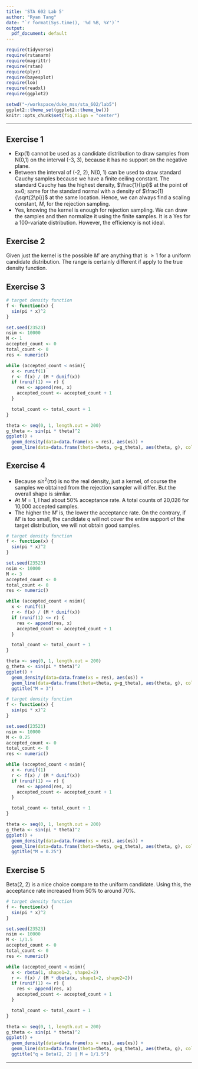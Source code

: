```yaml
---
title: 'STA 602 Lab 5'
author: "Ryan Tang"
date: "`r format(Sys.time(), '%d %B, %Y')`"
output:
  pdf_document: default
---
```


```r
require(tidyverse)
require(rstanarm)
require(magrittr)
require(rstan)
require(plyr)
require(bayesplot)
require(loo)
require(readxl)
require(ggplot2)

setwd("~/workspace/duke_mss/sta_602/lab5")
ggplot2::theme_set(ggplot2::theme_bw())
knitr::opts_chunk$set(fig.align = "center")
```

***
## Exercise 1
+ Exp(1) cannot be used as a candidate distribution to draw samples from N(0,1) on the interval
(-3, 3), because it has no support on the negative plane.
+ Between the interval of (-2, 2), N(0, 1) can be used to draw standard Cauchy samples because
we have a finite ceiling constant. The standard Cauchy has the highest density, $\frac{1}{\pi}$
at the point of x=0; same for the standard normal with a density of $\frac{1}{\sqrt{2\pi}}$ at
the same location. Hence, we can always find a scaling constant, $M$, for the rejection sampling.
+ Yes, knowing the kernel is enough for rejection sampling. We can draw the samples and then
normalize it using the finite samples. It is a Yes for a 100-variate distribution.
However, the efficiency is not ideal.

## Exercise 2
Given just the kernel is the possible $M'$ are anything that is $\geq 1$ for a uniform candidate
distribution. The range is certainly different if apply to the true density function.

## Exercise 3
```r
# target density function
f <- function(x) {
  sin(pi * x)^2
}

set.seed(23523)
nsim <- 10000
M <- 1
accepted_count <- 0
total_count <- 0
res <- numeric()

while (accepted_count < nsim){
  x <- runif(1)
  r <- f(x) / (M * dunif(x))
  if (runif(1) <= r) {
    res <- append(res, x)
    accepted_count <- accepted_count + 1
  }

  total_count <- total_count + 1
}

theta <- seq(0, 1, length.out = 200)
g_theta <- sin(pi * theta)^2
ggplot() +
  geom_density(data=data.frame(xs = res), aes(xs)) +
  geom_line(data=data.frame(theta=theta, g=g_theta), aes(theta, g), color="red")
```

## Exercise 4
+ Because $sin^2(\pi x)$ is no the real density, just a kernel, of course the samples we obtained from the rejection sampler will differ.
But the overall shape is simliar.
+ At $M=1$, I had about 50% acceptance rate. A total counts of 20,026 for 10,000 accepted samples.
+ The higher the $M'$ is, the lower the acceptance rate. On the contrary, if $M'$ is too small, the candidate q will not cover the entire support
of the target distribution, we will not obtain good samples.

```r
# target density function
f <- function(x) {
  sin(pi * x)^2
}

set.seed(23523)
nsim <- 10000
M <- 3
accepted_count <- 0
total_count <- 0
res <- numeric()

while (accepted_count < nsim){
  x <- runif(1)
  r <- f(x) / (M * dunif(x))
  if (runif(1) <= r) {
    res <- append(res, x)
    accepted_count <- accepted_count + 1
  }

  total_count <- total_count + 1
}

theta <- seq(0, 1, length.out = 200)
g_theta <- sin(pi * theta)^2
ggplot() +
  geom_density(data=data.frame(xs = res), aes(xs)) +
  geom_line(data=data.frame(theta=theta, g=g_theta), aes(theta, g), color="red") +
  ggtitle("M = 3")
```

```r
# target density function
f <- function(x) {
  sin(pi * x)^2
}

set.seed(23523)
nsim <- 10000
M <- 0.25
accepted_count <- 0
total_count <- 0
res <- numeric()

while (accepted_count < nsim){
  x <- runif(1)
  r <- f(x) / (M * dunif(x))
  if (runif(1) <= r) {
    res <- append(res, x)
    accepted_count <- accepted_count + 1
  }

  total_count <- total_count + 1
}

theta <- seq(0, 1, length.out = 200)
g_theta <- sin(pi * theta)^2
ggplot() +
  geom_density(data=data.frame(xs = res), aes(xs)) +
  geom_line(data=data.frame(theta=theta, g=g_theta), aes(theta, g), color="red") +
  ggtitle("M = 0.25")
```


## Exercise 5
Beta(2, 2) is a nice choice compare to the uniform candidate. Using this, the acceptance rate
increased from 50% to around 70%. 

```r
# target density function
f <- function(x) {
  sin(pi * x)^2
}

set.seed(23523)
nsim <- 10000
M <- 1/1.5
accepted_count <- 0
total_count <- 0
res <- numeric()

while (accepted_count < nsim){
  x <- rbeta(1, shape1=2, shape2=2)
  r <- f(x) / (M * dbeta(x, shape1=2, shape2=2))
  if (runif(1) <= r) {
    res <- append(res, x)
    accepted_count <- accepted_count + 1
  }

  total_count <- total_count + 1
}

theta <- seq(0, 1, length.out = 200)
g_theta <- sin(pi * theta)^2
ggplot() +
  geom_density(data=data.frame(xs = res), aes(xs)) +
  geom_line(data=data.frame(theta=theta, g=g_theta), aes(theta, g), color="red") +
  ggtitle("q = Beta(2, 2) | M = 1/1.5")
```
***
